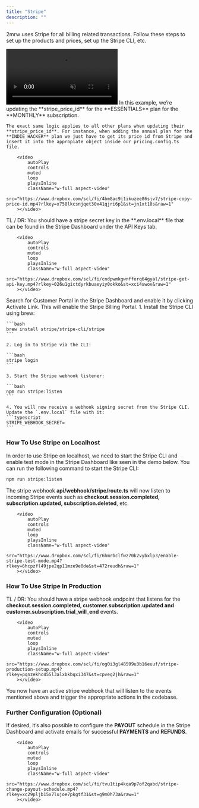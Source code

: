 ```yaml
---
title: "Stripe"
description: ""
---
```


2mrw uses Stripe for all billing related transactions. Follow these steps to set up the products and prices, set up the Stripe CLI, etc.

<Steps>
    <Step title="Creating a Product in Stripe">
        <video
            autoPlay
            controls
            muted
            loop
            playsInline
            className="w-full aspect-video"
            src="https://www.dropbox.com/scl/fi/xf2rndwi2j0w5dd4252op/stripe-create-product.mp4?rlkey=9kc2ehnijn2l9j9fcg2abfcas&st=7aan332a&raw=1"
        ></video>
    </Step>
    <Step title="Updating The stripe_price_id Inside The Codebase">
    In this example, we’re updating the **stripe_price_id** for the **ESSENTIALS** plan for the **MONTHLY** subscription.

    The exact same logic applies to all other plans when updating their **stripe_price_id**. For instance, when adding the annual plan for the **INDIE HACKER** plan we just have to get its price id from Stripe and insert it into the appropiate object inside our pricing.config.ts file.

        <video
            autoPlay
            controls
            muted
            loop
            playsInline
            className="w-full aspect-video"
            src="https://www.dropbox.com/scl/fi/4bm8ac9j1ikuzee86sjv7/stripe-copy-price-id.mp4?rlkey=x758lkcsnjqet30x41qjri6p1&st=jn1xt10s&raw=1"
        ></video>

</Step>

<Step title="Updating the Stripe Secret Key">
    TL / DR: You should have a stripe secret key in the **.env.local** file that can be found in the
    Stripe Dashboard under the API Keys tab.

        <video
            autoPlay
            controls
            muted
            loop
            playsInline
            className="w-full aspect-video"
            src="https://www.dropbox.com/scl/fi/cndpwmkgwnfferq64gyal/stripe-get-api-key.mp4?rlkey=026u1gictdyrkbuaeyiy0okko&st=xci4swov&raw=1"
        ></video>

</Step>

<Step title="Enabling Stripe Billing Portal">
    Search for Customer Portal in the Stripe Dashboard and enable it by clicking Activate Link. This
    will enable the Stripe Billing Portal.
</Step>

<Step title="Setting up the Stripe CLI">
    1. Install the Stripe CLI using brew:

    ```bash
    brew install stripe/stripe-cli/stripe
    ```

    2. Log in to Stripe via the CLI:

    ```bash
    stripe login
    ```

    3. Start the Stripe webhook listener:

    ```bash
    npm run stripe:listen
    ```

    4. You will now receive a webhook signing secret from the Stripe CLI. Update the `.env.local` file with it:
    ```typescript
    STRIPE_WEBHOOK_SECRET=
    ```

</Step>
</Steps>

### How To Use Stripe on Localhost

In order to use Stripe on localhost, we need to start the Stripe CLI and enable test mode in the Stripe Dashboard like seen in the demo below. You can run the following command to start the Stripe CLI:

```bash
npm run stripe:listen
```

The stripe webhook **api/webhook/stripe/route.ts** will now listen to incoming Stripe events such as **checkout.session.completed, subscription.updated, subscription.deleted**, etc.

        <video
            autoPlay
            controls
            muted
            loop
            playsInline
            className="w-full aspect-video"
            src="https://www.dropbox.com/scl/fi/6hmrbclfwz70k2vybxlp3/enable-stripe-test-mode.mp4?rlkey=6hcpzfl49jpe2qp11mze9e0de&st=472reudh&raw=1"
        ></video>

### How To Use Stripe In Production

TL / DR: You should have a stripe webhook endpoint that listens for the **checkout.session.completed, customer.subscription.updated and customer.subscription.trial_will_end** events.

        <video
            autoPlay
            controls
            muted
            loop
            playsInline
            className="w-full aspect-video"
            src="https://www.dropbox.com/scl/fi/og0i3gl48599u3b16euuf/stripe-production-setup.mp4?rlkey=pqnzekhc455l3alxbkbqxi347&st=cpveg2jh&raw=1"
        ></video>

You now have an active stripe webhook that will listen to the events mentioned above and trigger the appropriate actions in the codebase.

### Further Configuration (Optional)

If desired, it’s also possible to configure the **PAYOUT** schedule in the Stripe Dashboard and activate emails for successful **PAYMENTS** and **REFUNDS**.

        <video
            autoPlay
            controls
            muted
            loop
            playsInline
            className="w-full aspect-video"
            src="https://www.dropbox.com/scl/fi/tvu1tip4kqa9p7of2qabd/stripe-change-payout-schedule.mp4?rlkey=xc29pljb15x7lujoe7pkgtf31&st=g9m0h73a&raw=1"
        ></video>
